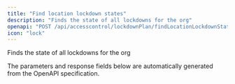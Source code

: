 ```yaml
---
title: "Find location lockdown states"
description: "Finds the state of all lockdowns for the org"
openapi: "POST /api/accesscontrol/lockdownPlan/findLocationLockdownStates"
icon: "lock"
---
```


Finds the state of all lockdowns for the org

<Note>
The parameters and response fields below are automatically generated from the OpenAPI specification.
</Note>
